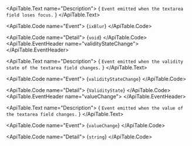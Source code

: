 <ApiTable id="event-ixBlur">
  <ApiTable.EventHeader name="ixBlur">
  </ApiTable.EventHeader>

  <ApiTable.Text name="Description">
    { `Event emitted when the textarea field loses focus.` }
  </ApiTable.Text>

  <ApiTable.Code name="Event">
    {`ixBlur`}
  </ApiTable.Code>

  <ApiTable.Code name="Detail">
    {`void`}
  </ApiTable.Code>
</ApiTable>
<ApiTable id="event-validityStateChange">
  <ApiTable.EventHeader name="validityStateChange">
  </ApiTable.EventHeader>

  <ApiTable.Text name="Description">
    { `Event emitted when the validity state of the textarea field changes.` }
  </ApiTable.Text>

  <ApiTable.Code name="Event">
    {`validityStateChange`}
  </ApiTable.Code>

  <ApiTable.Code name="Detail">
    {`ValidityState`}
  </ApiTable.Code>
</ApiTable>
<ApiTable id="event-valueChange">
  <ApiTable.EventHeader name="valueChange">
  </ApiTable.EventHeader>

  <ApiTable.Text name="Description">
    { `Event emitted when the value of the textarea field changes.` }
  </ApiTable.Text>

  <ApiTable.Code name="Event">
    {`valueChange`}
  </ApiTable.Code>

  <ApiTable.Code name="Detail">
    {`string`}
  </ApiTable.Code>
</ApiTable>
